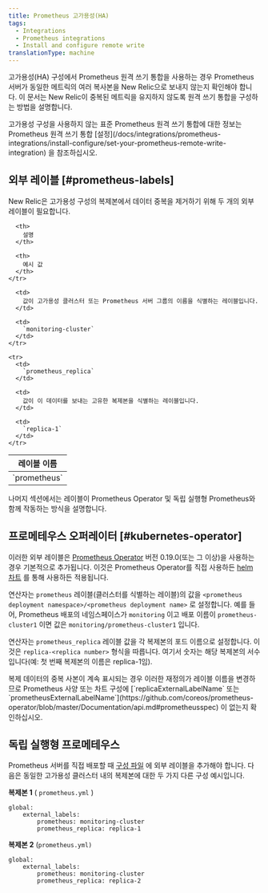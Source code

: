```yaml
---
title: Prometheus 고가용성(HA)
tags:
  - Integrations
  - Prometheus integrations
  - Install and configure remote write
translationType: machine
---
```


고가용성(HA) 구성에서 Prometheus 원격 쓰기 통합을 사용하는 경우 Prometheus 서버가 동일한 메트릭의 여러 복사본을 New Relic으로 보내지 않는지 확인해야 합니다. 이 문서는 New Relic이 중복된 메트릭을 유지하지 않도록 원격 쓰기 통합을 구성하는 방법을 설명합니다.

<Callout variant="tip">
  고가용성 구성을 사용하지 않는 표준 Prometheus 원격 쓰기 통합에 대한 정보는 Prometheus 원격 쓰기 통합 [설정](/docs/integrations/prometheus-integrations/install-configure/set-your-prometheus-remote-write-integration) 을 참조하십시오.
</Callout>

## 외부 레이블 [#prometheus-labels]

New Relic은 고가용성 구성의 복제본에서 데이터 중복을 제거하기 위해 두 개의 외부 레이블이 필요합니다.

<table>
  <thead>
    <tr>
      <th>
        레이블 이름
      </th>

      <th>
        설명
      </th>

      <th>
        예시 값
      </th>
    </tr>
  </thead>

  <tbody>
    <tr>
      <td>
        `prometheus`
      </td>

      <td>
        값이 고가용성 클러스터 또는 Prometheus 서버 그룹의 이름을 식별하는 레이블입니다.
      </td>

      <td>
        `monitoring-cluster`
      </td>
    </tr>

    <tr>
      <td>
        `prometheus_replica`
      </td>

      <td>
        값이 이 데이터를 보내는 고유한 복제본을 식별하는 레이블입니다.
      </td>

      <td>
        `replica-1`
      </td>
    </tr>
  </tbody>
</table>

나머지 섹션에서는 레이블이 Prometheus Operator 및 독립 실행형 Prometheus와 함께 작동하는 방식을 설명합니다.

## 프로메테우스 오퍼레이터 [#kubernetes-operator]

이러한 외부 레이블은 [Prometheus Operator](https://github.com/coreos/prometheus-operator) 버전 0.19.0(또는 그 이상)을 사용하는 경우 기본적으로 추가됩니다. 이것은 Prometheus Operator를 직접 사용하든 [helm 차트](https://hub.helm.sh/charts/stable/prometheus-operator) 를 통해 사용하든 적용됩니다.

연산자는 `prometheus` 레이블(클러스터를 식별하는 레이블)의 값을 `<prometheus deployment namespace>/<prometheus deployment name>` 로 설정합니다. 예를 들어, Prometheus 배포의 네임스페이스가 `monitoring` 이고 배포 이름이 `prometheus-cluster1` 이면 값은 `monitoring/prometheus-cluster1` 입니다.

연산자는 `prometheus_replica` 레이블 값을 각 복제본의 포드 이름으로 설정합니다. 이것은 `replica-<replica number>` 형식을 따릅니다. 여기서 숫자는 해당 복제본의 서수입니다(예: 첫 번째 복제본의 이름은 replica-1임).

<Callout variant="tip">
  복제 데이터의 중복 사본이 계속 표시되는 경우 이러한 재정의가 레이블 이름을 변경하므로 Prometheus 사양 또는 차트 구성에 [`replicaExternalLabelName` 또는 `prometheusExternalLabelName`](https://github.com/coreos/prometheus-operator/blob/master/Documentation/api.md#prometheusspec) 이 없는지 확인하십시오.
</Callout>

## 독립 실행형 프로메테우스

Prometheus 서버를 직접 배포할 때 [구성 파일](https://prometheus.io/docs/prometheus/latest/configuration/configuration/) 에 외부 레이블을 추가해야 합니다. 다음은 동일한 고가용성 클러스터 내의 복제본에 대한 두 가지 다른 구성 예시입니다.

**복제본 1** ( `prometheus.yml` )

```
global:
	external_labels:
		prometheus: monitoring-cluster
		prometheus_replica: replica-1
```

**복제본 2** (`prometheus.yml)`

```
global:
	external_labels:
		prometheus: monitoring-cluster
		prometheus_replica: replica-2
```